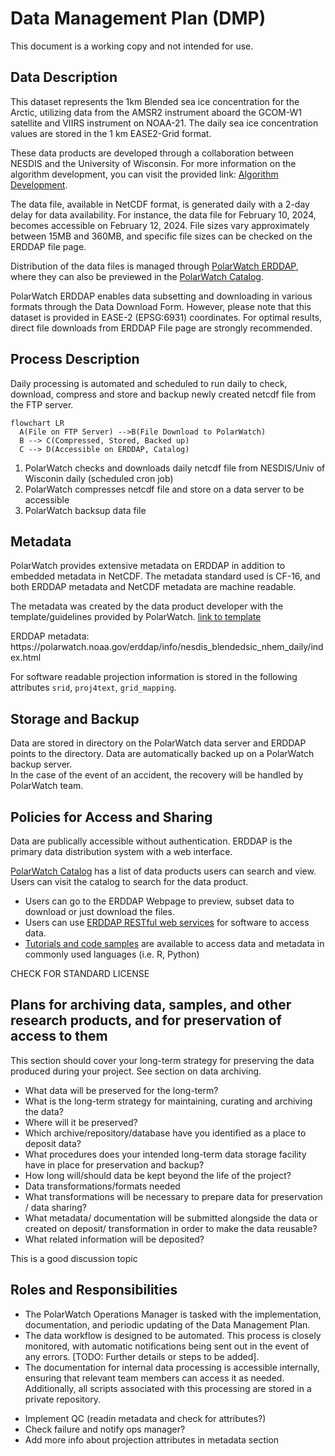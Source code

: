 
# Data Management Plan (DMP)
::: {.callout-warning title="Not for use"}
This document is a working copy and not intended for use.
:::
## Data Description 
This dataset represents the 1km Blended sea ice concentration for the Arctic, 
utilizing data from the AMSR2 instrument aboard the GCOM-W1 satellite and VIIRS 
instrument on NOAA-21. The daily sea ice concentration values are stored in the 1 km EASE2-Grid format.

These data products are developed through a collaboration between NESDIS and the University of Wisconsin. 
For more information on the algorithm development, you can visit the provided link: [Algorithm Development](https://www.mdpi.com/2072-4292/13/15/2982).


The data file, available in NetCDF format, is generated daily with a 2-day delay for data availability. 
For instance, the data file for February 10, 2024, becomes accessible on February 12, 2024. 
File sizes vary approximately between 15MB and 360MB, and specific file sizes can be checked on the ERDDAP file page.

Distribution of the data files is managed through [PolarWatch ERDDAP](https://polarwatch.noaa.gov/erddap/info/index.html?page=1&itemsPerPage=1000), 
where they can also be previewed in the [PolarWatch Catalog](https://polarwatch.noaa.gov/catalog/ice-conc-nh-blended-nesdis/preview/).

:::{.callout-important title="disclaimer"}
PolarWatch ERDDAP enables data subsetting and downloading in various formats through the Data Download Form. However, 
please note that this dataset is provided in EASE-2 (EPSG:6931) coordinates. 
For optimal results, direct file downloads from ERDDAP File page are strongly recommended.
:::


## Process Description

Daily processing is automated and scheduled to run daily to check, download, compress and 
store and backup newly created netcdf file from the FTP server.

```mermaid
flowchart LR
  A(File on FTP Server) -->B(File Download to PolarWatch)
  B --> C(Compressed, Stored, Backed up)
  C --> D(Accessible on ERDDAP, Catalog)
```

1. PolarWatch checks and downloads daily netcdf file from NESDIS/Univ of Wisconin daily (scheduled cron job)
2. PolarWatch compresses netcdf file and store on a data server to be accessible
3. PolarWatch backsup data file

## Metadata

PolarWatch provides extensive metadata on ERDDAP in addition to embedded metadata in NetCDF.  The metadata standard used is CF-16, 
and both ERDDAP metadata and NetCDF metadata are machine readable.


The metadata was created by the data product developer with the template/guidelines provided by PolarWatch.  [link to template]()

ERDDAP metadata: https://polarwatch.noaa.gov/erddap/info/nesdis_blendedsic_nhem_daily/index.html


::: {.callout-tip title="Projection attributes"}
For software readable projection information is stored in the following attributes ```srid```, ```proj4text```, ```grid_mapping```.
:::


## Storage and Backup
Data are stored in directory on the PolarWatch data server and ERDDAP points to the directory.
Data are automatically backed up on a PolarWatch backup server.  
In the case of the event of an accident, the recovery will be handled by PolarWatch team. 


## Policies for Access and Sharing
Data are publically accessible without authentication.  ERDDAP is the primary data distribution system with a web interface.  

[PolarWatch Catalog](https://polarwatch.noaa.gov/catalog/) has a list of data products users can search and view. 
Users can visit the catalog to search for the data product.  


* Users can go to the ERDDAP Webpage to preview, subset data to download or just download the files.
* Users can use [ERDDAP RESTful web services](https://polarwatch.noaa.gov/erddap/rest.html) for software to access data.
* [Tutorials and code samples](https://github.com/coastwatch-training/CoastWatch-Tutorials) are available to access data and metadata in commonly used languages (i.e. R, Python)
    

::: {.callout-tip title="Note"}
CHECK FOR STANDARD LICENSE
:::

## Plans for archiving data, samples, and other research products, and for preservation of access to them

This section should cover your long-term strategy for preserving the data produced during your project. See section on data archiving.


* What data will be preserved for the long-term?
* What is the long-term strategy for maintaining, curating and archiving the data?
* Where will it be preserved?
* Which archive/repository/database have you identified as a place to deposit data?
* What procedures does your intended long-term data storage facility have in place for preservation and backup?
* How long will/should data be kept beyond the life of the project?
* Data transformations/formats needed
* What transformations will be necessary to prepare data for preservation / data sharing?
* What metadata/ documentation will be submitted alongside the data or created on deposit/ transformation in order to make the data reusable?
* What related information will be deposited?

::: {.callout-tip title="TODO"}
This is a good discussion topic
:::


## Roles and Responsibilities

* The PolarWatch Operations Manager is tasked with the implementation, documentation, and periodic updating of the Data Management Plan.
* The data workflow is designed to be automated. This process is closely monitored, with automatic notifications being sent out in the event of any errors. [TODO: Further details or steps to be added].
* The documentation for internal data processing is accessible internally, ensuring that relevant team members can access it as needed. Additionally, all scripts associated with this processing are stored in a private repository.


::: {.callout-tip title="TODO"}
* Implement QC (readin metadata and check for attributes?)
* Check failure and notify ops manager?
* Add more info about projection attributes in metadata section
:::